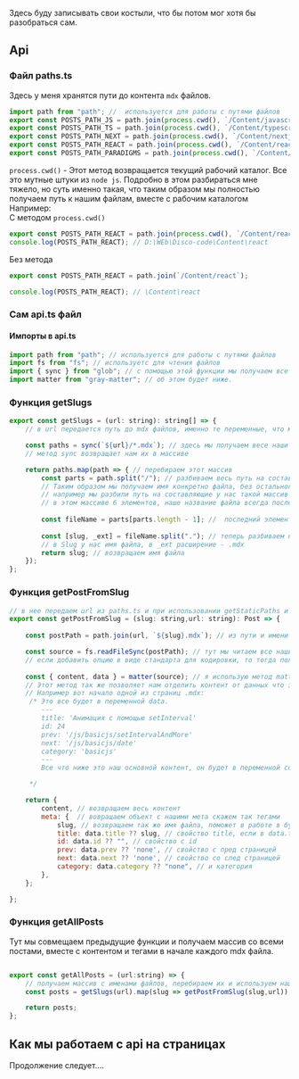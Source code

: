 

Здесь буду записывать свои костыли, что бы потом мог хотя бы разобраться сам.



## Api ##

### Файл paths.ts ###
Здесь у меня хранятся пути до контента `mdx` файлов.
```javaScript
import path from "path"; //  используется для работы с путями файлов
export const POSTS_PATH_JS = path.join(process.cwd(), `/Content/javascript`);
export const POSTS_PATH_TS = path.join(process.cwd(), `/Content/typescript`);
export const POSTS_PATH_NEXT = path.join(process.cwd(), `/Content/nextjs`);
export const POSTS_PATH_REACT = path.join(process.cwd(), `/Content/react`);
export const POSTS_PATH_PARADIGMS = path.join(process.cwd(), `/Content/paradigms`);

```
`process.cwd()` - Этот метод возвращается текущий рабочий каталог.
Все это мутные штуки из `node js`. Подробно в этом разбираться мне тяжело, но суть именно такая, что таким образом мы полностью получаем путь к нашим файлам, вместе с рабочим каталогом<br/>
Например:<br/>
 С методом `process.cwd()`

```javaScript
export const POSTS_PATH_REACT = path.join(process.cwd(), `/Content/react`);
console.log(POSTS_PATH_REACT); // D:\WEb\Disco-code\Content\react
```
Без метода
```javaScript
export const POSTS_PATH_REACT = path.join(`/Content/react`); 

console.log(POSTS_PATH_REACT); // \Content\react
```
### Сам api.ts файл ###

#### Импорты в api.ts ####


```javaScript
import path from "path"; // используется для работы с путями файлов
import fs from "fs"; // используетс для чтения файлов
import { sync } from "glob"; // с помощью этой функции мы получаем все наши mdx файлы по url
import matter from "gray-matter"; // об этом будет ниже.
```

### Функция getSlugs ###
```javaSCript
export const getSlugs = (url: string): string[] => {
    // в url передается путь до mdx файлов, именно те переменные, что мы разбирали выше из файла paths.ts

    const paths = sync(`${url}/*.mdx`); // здесь мы получаем весе наши пути до каждого файла
    // метод sync возвращает нам их в массиве

    return paths.map(path => { // перебираем этот массив
        const parts = path.split("/"); // разбиваем весь путь на составляющие
        // Таким образом мы получаем имя конкретно файла, без остального пути.
        // например мы разбили путь на составляющие у нас такой массив [ 'D:', 'WEb', 'Disco-code', 'Content', 'docs', 'sitedocument.mdx' ]
        // в этом массиве 6 элементов, наше название файла всегда последнее, и так как счет идет от 0, мы отнимаем parts.length - 1, и получаем индекс последнего элемента.
      
        const fileName = parts[parts.length - 1]; //  последний элемент  массива наш fileName
    
        const [slug, _ext] = fileName.split("."); // теперь разбиваем название файла например  sitedocument.mdx стало [sitedocument,mdx]
        // в Slug у нас имя файла, в _ext расширение - .mdx
        return slug; // возвращаем имя файла
    });
};

```


### Функция getPostFromSlug ###

```javaScript
// в нее передаем url из paths.ts и при использовании getStaticPaths и getSlugs мы будем получать наш slug об этом уже на самих страницах.
export const getPostFromSlug = (slug: string,url: string): Post => {
        
    const postPath = path.join(url, `${slug}.mdx`); // из пути и имени создаем полный путь к файлу

    const source = fs.readFileSync(postPath); // тут мы читаем все наши файлы и получаем весь наш контент из mdx файла в байтах
    // если добавить опцию в виде стандарта для кодировки, то тогда получим нормальный текст, Для этого добавляем опцию fs.readFileSync(postPath,{encoding:'utf8'}) 
    
    const { content, data } = matter(source); // я использую метод matter, поэтому мне не нужно добавлять кодировку выше. 
    // Этот метод так же позволяет нам отделить контент от данных что записанны в начале mdx файла.
    // Например вот начало одной из страниц .mdx:
     /* Это все будет в переменной data.
        ---  
        title: 'Анимация с помощью setInterval'
        id: 24 
        prev: '/js/basicjs/setIntervalAndMore'
        next: '/js/basicjs/date'
        category: 'basicjs'
        --- 
        Все что ниже это наш основной контент, он будет в переменной content.

     */

    return {
        content, // возвращаем весь контент
        meta: {  // вовращаем объект с нашими мета скажем так тегами
            slug, // возвращаем так же имя файла, поможет в работе в будущем
            title: data.title ?? slug, // свойство title, если в data.title нет, то подставляем название файла
            id: data.id ?? "", // свойство с id
            prev: data.prev ?? 'none', // свойство с пред страницей
            next: data.next ?? 'none', // свойство со след страницей
            category: data.category ?? "none", // и категория
        },
    };

};

```
### Функция getAllPosts  ###
Тут мы совмещаем предыдущие функции и получаем массив со всеми постами, вместе с контентом и тегами в начале каждого mdx файла.
```javaScript

export const getAllPosts = (url:string) => {
    // получаем массив с именами файлов, перебираем их и используем нашу функцию на каждом, в итоге получаем массив со всем контентом
    const posts = getSlugs(url).map(slug => getPostFromSlug(slug,url));

    return posts;
};

```


## Как мы работаем с api на страницах ##

Продолжение следует....